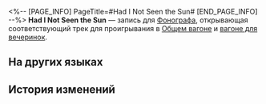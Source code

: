 <%-- [PAGE_INFO]
PageTitle=#Had I Not Seen the Sun#
[END_PAGE_INFO] --%>
{{Предмет Инфобокс
|id          = 210355
|Изображение = Предмет Had I Not Seen the Sun.png
|Тип         = Запись
|Инвентарь   = Ценные предметы
|Редкость    = 3
|Эффект      = 
|Описание    = Запись, которую можно воспроизвести на фонографе экспресса. Это может быть случайное приобретение или подарок от кого-то другого. Когда играет музыка, всплывают самые разные воспоминания: улыбки, встречи, прикосновения и волнение битвы. Может быть, поэтому, даже несмотря на стремительный прогресс общества, люди всё ещё собирают записи.<br />Текущая запись содержит трек Had I Not Seen the Sun.
}}
{{Описание|''Не видела бы солнца, могла б снести и тень, но запустенье горше, когда сияет день.''}}
'''Had I Not Seen the Sun''' — запись для [[Фонограф]]а, открывающая соответствующий трек для проигрывания в [[Общий вагон|Общем вагоне]] и [[Вагон для вечеринок|вагоне для вечеринок]].

==На других языках==
{{На других языках
|en   = "Had I Not Seen the Sun"
|zhs  = 《若我不曾见过太阳》
|zht  = 《若我不曾見過太陽》
|ja   = 『もし太陽を見たことがなかったのなら』
|ko   = ≪만약 내가 태양을 본 적이 없다면≫
|es   = Si no hubiera visto el sol
|fr   = «&nbsp;Had I Not Seen the Sun&nbsp;»
|ru   = Had I Not Seen the Sun
|th   = "Had I Not Seen the Sun"
|vi   = "Nếu Tôi Chưa Từng Thấy Mặt Trời"
|de   = „Hätte ich die Sonne nie gesehen“
|id   = "Had I Not Seen the Sun"
|pt   = "Had I Not Seen the Sun"
}}

==История изменений==
{{История изменений|3.5}}